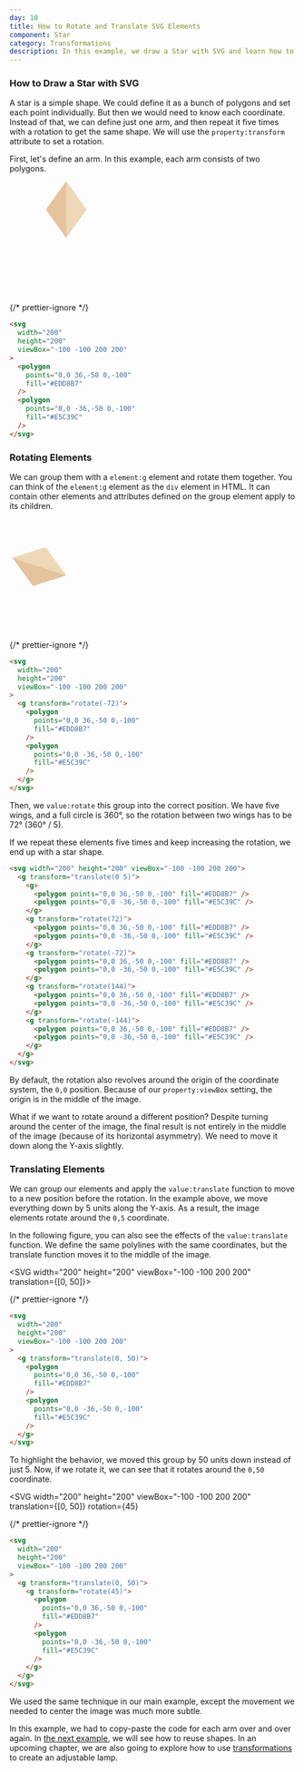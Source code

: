 ```yaml
---
day: 10
title: How to Rotate and Translate SVG Elements
component: Star
category: Transformations
description: In this example, we draw a Star with SVG and learn how to use the transform property.
---
```



### How to Draw a Star with SVG

A star is a simple shape. We could define it as a bunch of polygons and set each point individually. But then we would need to know each coordinate. Instead of that, we can define just one arm, and then repeat it five times with a rotation to get the same shape. We will use the `property:transform` attribute to set a rotation.

First, let's define an arm. In this example, each arm consists of two polygons.

<Example>

<SVG width="200" height="200" viewBox="-100 -100 200 200">
  <Polygon
    points="0,0 36,-50 0,-100"
    fill="#EDD8B7"
    data-element-id="polygon-1"
  />
  <Polygon
    points="0,0 -36,-50 0,-100"
    fill="#E5C39C"
    data-element-id="polygon-2"
  />
</SVG>

{/* prettier-ignore */}
```html
<svg 
  width="200"
  height="200"
  viewBox="-100 -100 200 200"
>
  <polygon
    points="0,0 36,-50 0,-100"
    fill="#EDD8B7" 
  />
  <polygon 
    points="0,0 -36,-50 0,-100"
    fill="#E5C39C" 
  />
</svg>
```

</Example>

### Rotating Elements

We can group them with a `element:g` element and rotate them together. You can think of the `element:g` element as the `div` element in HTML. It can contain other elements and attributes defined on the group element apply to its children.

<Example>

<SVG width="200" height="200" viewBox="-100 -100 200 200" rotation={-72}>
  <g transform="rotate(-72)">
    <Polygon
      points="0,0 36,-50 0,-100"
      fill="#EDD8B7"
      data-element-id="polygon-1"
    />
    <Polygon
      points="0,0 -36,-50 0,-100"
      fill="#E5C39C"
      data-element-id="polygon-2"
    />
  </g>
</SVG>

{/* prettier-ignore */}
```html "rotate"
<svg 
  width="200"
  height="200"
  viewBox="-100 -100 200 200"
>
  <g transform="rotate(-72)">
    <polygon
      points="0,0 36,-50 0,-100"
      fill="#EDD8B7" 
    />
    <polygon 
      points="0,0 -36,-50 0,-100"
      fill="#E5C39C" 
    />
  </g>
</svg>
```

</Example>

Then, we `value:rotate` this group into the correct position. We have five wings, and a full circle is 360°, so the rotation between two wings has to be 72° (360° / 5).

If we repeat these elements five times and keep increasing the rotation, we end up with a star shape.

<Final>

```html "rotate" "translate"
<svg width="200" height="200" viewBox="-100 -100 200 200">
  <g transform="translate(0 5)">
    <g>
      <polygon points="0,0 36,-50 0,-100" fill="#EDD8B7" />
      <polygon points="0,0 -36,-50 0,-100" fill="#E5C39C" />
    </g>
    <g transform="rotate(72)">
      <polygon points="0,0 36,-50 0,-100" fill="#EDD8B7" />
      <polygon points="0,0 -36,-50 0,-100" fill="#E5C39C" />
    </g>
    <g transform="rotate(-72)">
      <polygon points="0,0 36,-50 0,-100" fill="#EDD8B7" />
      <polygon points="0,0 -36,-50 0,-100" fill="#E5C39C" />
    </g>
    <g transform="rotate(144)">
      <polygon points="0,0 36,-50 0,-100" fill="#EDD8B7" />
      <polygon points="0,0 -36,-50 0,-100" fill="#E5C39C" />
    </g>
    <g transform="rotate(-144)">
      <polygon points="0,0 36,-50 0,-100" fill="#EDD8B7" />
      <polygon points="0,0 -36,-50 0,-100" fill="#E5C39C" />
    </g>
  </g>
</svg>
```

</Final>

By default, the rotation also revolves around the origin of the coordinate system, the `0,0` position. Because of our `property:viewBox` setting, the origin is in the middle of the image.

What if we want to rotate around a different position? Despite turning around the center of the image, the final result is not entirely in the middle of the image (because of its horizontal asymmetry). We need to move it down along the Y-axis slightly.

### Translating Elements

We can group our elements and apply the `value:translate` function to move to a new position before the rotation. In the example above, we move everything down by 5 units along the Y-axis. As a result, the image elements rotate around the `0,5` coordinate.

In the following figure, you can also see the effects of the `value:translate` function. We define the same polylines with the same coordinates, but the translate function moves it to the middle of the image.

<Example>

<SVG width="200" height="200" viewBox="-100 -100 200 200" translation={[0, 50]}>
  <g transform="translate(0, 50)">
    <Polygon
      points="0,0 36,-50 0,-100"
      fill="#EDD8B7"
      data-element-id="polygon-1"
    />
    <Polygon
      points="0,0 -36,-50 0,-100"
      fill="#E5C39C"
      data-element-id="polygon-2"
    />
  </g>
</SVG>

{/* prettier-ignore */}
```html "translate"
<svg 
  width="200"
  height="200"
  viewBox="-100 -100 200 200"
>
  <g transform="translate(0, 50)">
    <polygon
      points="0,0 36,-50 0,-100"
      fill="#EDD8B7" 
    />
    <polygon 
      points="0,0 -36,-50 0,-100"
      fill="#E5C39C" 
    />
  </g>
</svg>
```

</Example>

To highlight the behavior, we moved this group by 50 units down instead of just 5. Now, if we rotate it, we can see that it rotates around the `0,50` coordinate.

<Example>

<SVG
  width="200"
  height="200"
  viewBox="-100 -100 200 200"
  translation={[0, 50]}
  rotation={45}
>
  <g transform="translate(0, 50)">
    <g transform="rotate(45)">
      <Polygon
        points="0,0 36,-50 0,-100"
        fill="#EDD8B7"
        data-element-id="polygon-1"
      />
      <Polygon
        points="0,0 -36,-50 0,-100"
        fill="#E5C39C"
        data-element-id="polygon-2"
      />
    </g>
  </g>
</SVG>

{/* prettier-ignore */}
```html "rotate"
<svg 
  width="200"
  height="200"
  viewBox="-100 -100 200 200"
>
  <g transform="translate(0, 50)">
    <g transform="rotate(45)">
      <polygon
        points="0,0 36,-50 0,-100"
        fill="#EDD8B7" 
      />
      <polygon 
        points="0,0 -36,-50 0,-100"
        fill="#E5C39C" 
      />
    </g>
  </g>
</svg>
```

</Example>

We used the same technique in our main example, except the movement we needed to center the image was much more subtle.

In this example, we had to copy-paste the code for each arm over and over again. In [the next example](/svg/use), we will see how to reuse shapes. In an upcoming chapter, we are also going to explore how to use [transformations](/svg/transform) to create an adjustable lamp.
